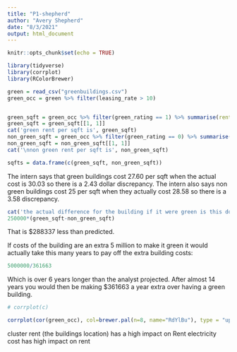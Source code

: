 ```yaml
---
title: "P1-shepherd"
author: "Avery Shepherd"
date: "8/3/2021"
output: html_document
---
```


```r
knitr::opts_chunk$set(echo = TRUE)
```


```r
library(tidyverse)
library(corrplot)
library(RColorBrewer)
```

```r
green = read_csv("greenbuildings.csv")
green_occ = green %>% filter(leasing_rate > 10)


green_sqft = green_occ %>% filter(green_rating == 1) %>% summarise(rentsqft = mean(Rent))
green_sqft = green_sqft[[1, 1]]
cat('green rent per sqft is', green_sqft)
non_green_sqft = green_occ %>% filter(green_rating == 0) %>% summarise(rentsqft = mean(Rent))
non_green_sqft = non_green_sqft[[1, 1]]
cat('\nnon green rent per sqft is', non_green_sqft)

sqfts = data.frame(c(green_sqft, non_green_sqft))
```
The intern says that green buildings cost 27.60 per sqft when the actual cost is 30.03 so there is a 2.43 dollar discrepancy. The intern also says non green buildings cost 25 per sqft when they actually cost 28.58 so there is a 3.58 discrepancy.

```r
cat('the actual difference for the building if it were green is this dollar amount: \n')
250000*(green_sqft-non_green_sqft)
```
That is $288337 less than predicted.

If costs of the building are an extra 5 million to make it green it would actually take this many years to pay off the extra building costs:
```r
5000000/361663
```
Which is over 6 years longer than the analyst projected. 
After almost 14 years you would then be making $361663 a year extra over having a green building.

```r
# corrplot(c)

corrplot(cor(green_occ), col=brewer.pal(n=8, name="RdYlBu"), type = "upper")
```
cluster rent (the buildings location) has a high impact on Rent
electricity cost has high impact on rent







